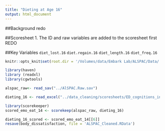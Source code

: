 ```yaml
---
title: "Dieting at Age 16"
output: html_document
---
```

##Background
redo

##Scoresheet
1. The ID and raw variables are added to the scoresheet first
REDO

##Key Variables
`diet_lost.16`
`diet.regain.16`
`diet_length.16`
`diet_freq.16`

```r
knitr::opts_knit$set(root.dir = '/Volumes/data/Embark Lab/ALSPAC/Data/')
```

```r
library(haven)
library (readxl)
library(cgwtools)

alspac_raw<- read_sav("../AlSPAC.Raw.sav")

dieting_16 <- read_excel("../data_cleaning/scoresheets/ED_cognitions_individual_scoresheets/dieting_16_scoresheet.xlsx")

library(scorekeeper)
scored_emo_eat_14 <- scorekeep(alspac_raw, dieting_16)

dieting_16_scored <- scored_emo_eat_14[[6]]
resave(body_dissatisfaction, file = 'ALSPAC_Cleaned.RData')
```

